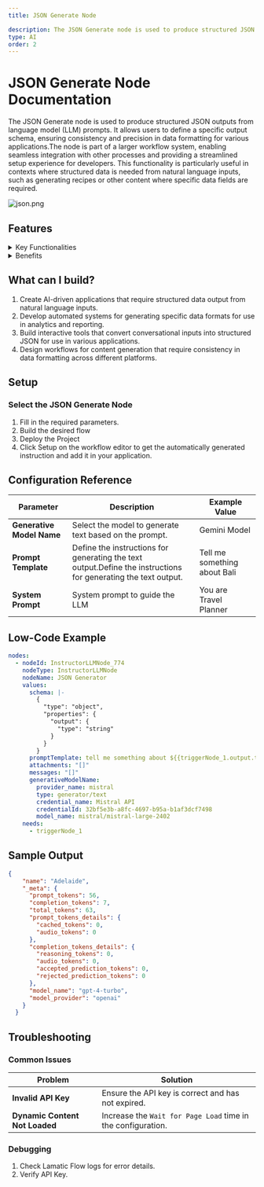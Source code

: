 ```yaml
---
title: JSON Generate Node

description: The JSON Generate node is used to produce structured JSON outputs from language model (LLM) prompts.
type: AI
order: 2
---
```


# JSON Generate Node Documentation

The JSON Generate node is used to produce structured JSON outputs from language model (LLM) prompts. It allows users to define a specific output schema, ensuring consistency and precision in data formatting for various applications.The node is part of a larger workflow system, enabling seamless integration with other processes and providing a streamlined setup experience for developers. This functionality is particularly useful in contexts where structured data is needed from natural language inputs, such as generating recipes or other content where specific data fields are required.

![json.png](./img/json/json.png)

## Features

<details>
  <summary>Key Functionalities</summary>

1. **Generative Model Selection**: Allows users to select credentials for their preferred generative model, ensuring flexibility and compatibility with various LLMs.

2. **Customizable Prompts**: Features a field for creating prompt templates, enabling tailored input for specific use cases.

3. **System Prompt Definition**: Includes an option to define a system-level prompt to guide the AI’s behavior, ensuring context-aware and role-specific responses.

4. **Additional Properties Management**: Offers expandable sections for configuring advanced properties to fine-tune AI-generated outputs.

</details>

<details>
  <summary>Benefits</summary>

1. **Flexibility**: Supports integration with multiple LLMs, allowing users to utilize different models based on their specific needs and use cases.

2. **User-Centric Design**: Provides intuitive interfaces for prompt customization and system prompt definition, making it accessible to both beginners and advanced users.

3. **Enhanced Control**: Enables precise control over the AI’s behavior and output quality through customizable prompts and system configurations.

4. **Scalability**: Facilitates the creation of reusable prompt templates for diverse workflows, ensuring consistency across projects.

</details>

## What can I build?

1. Create AI-driven applications that require structured data output from natural language inputs.
1. Develop automated systems for generating specific data formats for use in analytics and reporting.
1. Build interactive tools that convert conversational inputs into structured JSON for use in various applications.
1. Design workflows for content generation that require consistency in data formatting across different platforms.

## Setup

### Select the JSON Generate Node

1. Fill in the required parameters.
1. Build the desired flow
1. Deploy the Project
1. Click Setup on the workflow editor to get the automatically generated instruction and add it in your application.

## Configuration Reference

| **Parameter**             | **Description**                                                                                                | **Example Value**            |
| ------------------------- | -------------------------------------------------------------------------------------------------------------- | ---------------------------- |
| **Generative Model Name** | Select the model to generate text based on the prompt.                                                         | Gemini Model                 |
| **Prompt Template**       | Define the instructions for generating the text output.Define the instructions for generating the text output. | Tell me something about Bali |
| **System Prompt**         | System prompt to guide the LLM                                                                                 | You are Travel Planner       |

## Low-Code Example

```yaml
nodes:
  - nodeId: InstructorLLMNode_774
    nodeType: InstructorLLMNode
    nodeName: JSON Generator
    values:
      schema: |-
        {
          "type": "object",
          "properties": {
            "output": {
              "type": "string"
            }
          }
        }
      promptTemplate: tell me something about ${{triggerNode_1.output.topic}}
      attachments: "[]"
      messages: "[]"
      generativeModelName:
        provider_name: mistral
        type: generator/text
        credential_name: Mistral API
        credentialId: 32bf5e3b-a8fc-4697-b95a-b1af3dcf7498
        model_name: mistral/mistral-large-2402
    needs:
      - triggerNode_1
```

## Sample Output

```json
{
    "name": "Adelaide",
    "_meta": {
      "prompt_tokens": 56,
      "completion_tokens": 7,
      "total_tokens": 63,
      "prompt_tokens_details": {
        "cached_tokens": 0,
        "audio_tokens": 0
      },
      "completion_tokens_details": {
        "reasoning_tokens": 0,
        "audio_tokens": 0,
        "accepted_prediction_tokens": 0,
        "rejected_prediction_tokens": 0
      },
      "model_name": "gpt-4-turbo",
      "model_provider": "openai"
    }
  }
```

## Troubleshooting

### Common Issues

| **Problem**                    | **Solution**                                                 |
| ------------------------------ | ------------------------------------------------------------ |
| **Invalid API Key**            | Ensure the API key is correct and has not expired.           |
| **Dynamic Content Not Loaded** | Increase the `Wait for Page Load` time in the configuration. |

### Debugging

1. Check Lamatic Flow logs for error details.
1. Verify API Key.
